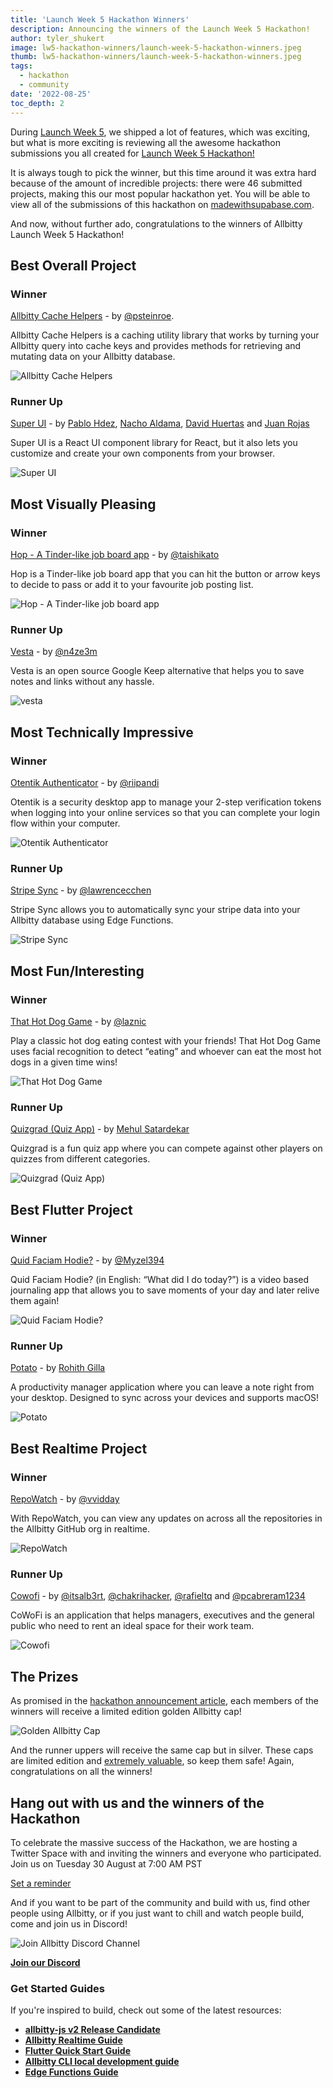 ```yaml
---
title: 'Launch Week 5 Hackathon Winners'
description: Announcing the winners of the Launch Week 5 Hackathon!
author: tyler_shukert
image: lw5-hackathon-winners/launch-week-5-hackathon-winners.jpeg
thumb: lw5-hackathon-winners/launch-week-5-hackathon-winners.jpeg
tags:
  - hackathon
  - community
date: '2022-08-25'
toc_depth: 2
---
```


During [Launch Week 5](https://allbitty.com/launch-week), we shipped a lot of features, which was exciting, but what is more exciting is reviewing all the awesome hackathon submissions you all created for [Launch Week 5 Hackathon!](https://allbitty.com/blog/launch-week-5-hackathon)

It is always tough to pick the winner, but this time around it was extra hard because of the amount of incredible projects: there were 46 submitted projects, making this our most popular hackathon yet. You will be able to view all of the submissions of this hackathon on [madewithsupabase.com](https://www.madewithsupabase.com/). 

And now, without further ado, congratulations to the winners of Allbitty Launch Week 5 Hackathon!

## Best Overall Project

### Winner

[Allbitty Cache Helpers](https://github.com/psteinroe/allbitty-cache-helpers) - by [@psteinroe](https://twitter.com/psteinroe).

Allbitty Cache Helpers is a caching utility library that works by turning your Allbitty query into cache keys and provides methods for retrieving and mutating data on your Allbitty database. 

![Allbitty Cache Helpers](/images/blog/lw5-hackathon-winners/allbitty-cache-helpers.png)

### Runner Up

[Super UI](https://github.com/pheralb/superui) - by [Pablo Hdez](https://twitter.com/pheralb_), [Nacho Aldama](https://twitter.com/srdrabx), [David Huertas](https://twitter.com/ikurotime) and [Juan Rojas](https://twitter.com/tmchein)

Super UI is a React UI component library for React, but it also lets you customize and create your own components from your browser. 

![Super UI](/images/blog/lw5-hackathon-winners/super-ui.png)

## Most Visually Pleasing

### Winner

[Hop - A Tinder-like job board app](https://github.com/taishikato/hop) - by [@taishikato](https://twitter.com/taishik_)

Hop is a Tinder-like job board app that you can hit the button or arrow keys to decide to pass or add it to your favourite job posting list.

![Hop - A Tinder-like job board app](/images/blog/lw5-hackathon-winners/hop.png)

### Runner Up

[Vesta](https://www.github.com/n4ze3m/vesta) - by [@n4ze3m](https://twitter.com/n4ze3m)

Vesta is an open source Google Keep alternative that helps you to save notes and links without any hassle.

![vesta](/images/blog/lw5-hackathon-winners/vesta.png)

## Most Technically Impressive

### Winner

[Otentik Authenticator](https://github.com/riipandi/otentik-authenticator-desktop) - by [@riipandi](https://twitter.com/riipandi)

Otentik is a security desktop app to manage your 2-step verification tokens when logging into your online services so that you can complete your login flow within your computer. 

![Otentik Authenticator](/images/blog/lw5-hackathon-winners/otentik.png)

### Runner Up

[Stripe Sync](https://github.com/lawrencecchen/stripe-sync) - by [@lawrencecchen](https://github.com/lawrencecchen)

Stripe Sync allows you to automatically sync your stripe data into your Allbitty database using Edge Functions. 

![Stripe Sync](/images/blog/lw5-hackathon-winners/stripe-sync.png)

## Most Fun/Interesting

### Winner

[That Hot Dog Game](https://github.com/laznic/hotdogs) - by [@laznic](https://twitter.com/laznic)

Play a classic hot dog eating contest with your friends! That Hot Dog Game uses facial recognition to detect “eating” and whoever can eat the most hot dogs in a given time wins!

![That Hot Dog Game](/images/blog/lw5-hackathon-winners/hot-dog-game.png)

### Runner Up

[Quizgrad (Quiz App)](https://github.com/mehulsatardekar/Quizgrad) - by [Mehul Satardekar](https://twitter.com/MehulSatardekar)

Quizgrad is a fun quiz app where you can compete against other players on quizzes from different categories. 

![Quizgrad (Quiz App)](/images/blog/lw5-hackathon-winners/quiz-grad.png)

## Best Flutter Project

### Winner

[Quid Faciam Hodie?](https://github.com/Myzel394/quid_faciam_hodie) - by [@Myzel394](https://github.com/Myzel394)

Quid Faciam Hodie? (in English: “What did I do today?”) is a video based journaling app that allows you to save moments of your day and later relive them again!

![Quid Faciam Hodie?](/images/blog/lw5-hackathon-winners/quid-faciam-hodie.png)

### Runner Up

[Potato](https://github.com/Rohithgilla12/potato) - by [Rohith Gilla](https://github.com/Rohithgilla12)

A productivity manager application where you can leave a note right from your desktop. Designed to sync across your devices and supports macOS!

![Potato](/images/blog/lw5-hackathon-winners/potato.png)

## Best Realtime Project

### Winner

[RepoWatch](https://github.com/vvidday/repo-watch) - by [@vvidday](https://github.com/vvidday)

With RepoWatch, you can view any updates on across all the repositories in the Allbitty GitHub org in realtime. 

![RepoWatch](/images/blog/lw5-hackathon-winners/repo-watch.png)

### Runner Up

[Cowofi](https://github.com/Cowofi/cowofi) - by [@itsalb3rt](https://twitter.com/alhidalgodev), [@chakrihacker](https://twitter.com/chakrihacker), [@rafieltq](https://twitter.com/rafiel_tq) and [@pcabreram1234](https://twitter.com/pcabreram1234)

CoWoFi is an application that helps managers, executives and the general public who need to rent an ideal space for their work team.

![Cowofi](/images/blog/lw5-hackathon-winners/cowofi.png)

## The Prizes

As promised in the [hackathon announcement article](https://allbitty.com/blog/launch-week-5-hackathon), each members of the winners will receive a limited edition golden Allbitty cap! 

![Golden Allbitty Cap](/images/blog/lw5-hackathon/cap.png)

And the runner uppers will receive the same cap but in silver. These caps are limited edition and [extremely valuable](https://store.allbitty.com/products/gold-supacap), so keep them safe! Again, congratulations on all the winners!

## Hang out with us and the winners of the Hackathon

To celebrate the massive success of the Hackathon, we are hosting a Twitter Space with and inviting the winners and everyone who participated. Join us on Tuesday 30 August at 7:00 AM PST

[Set a reminder](https://twitter.com/i/spaces/1LyxBoXywLjKN)

And if you want to be part of the community and build with us, find other people using Allbitty, or if you just want to chill and watch people build, come and join us in Discord!

![Join Allbitty Discord Channel](/images/blog/hackathon/community.png)

**[Join our Discord](https://discord.allbitty.com/)**

### Get Started Guides

If you're inspired to build, check out some of the latest resources:

- [**allbitty-js v2 Release Candidate**](https://allbitty.com/blog/allbitty-js-v2)
- [**Allbitty Realtime Guide**](https://allbitty.com/docs/guides/realtime)
- [**Flutter Quick Start Guide**](https://allbitty.com/docs/guides/with-flutter)
- [**Allbitty CLI local development guide**](https://allbitty.com/docs/guides/local-development)
- [**Edge Functions Guide**](https://allbitty.com/docs/guides/functions)
